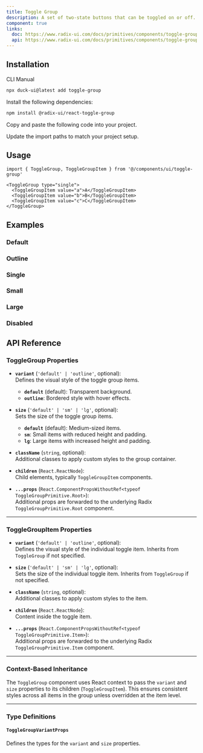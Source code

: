 ```yaml
---
title: Toggle Group
description: A set of two-state buttons that can be toggled on or off.
component: true
links:
  doc: https://www.radix-ui.com/docs/primitives/components/toggle-group
  api: https://www.radix-ui.com/docs/primitives/components/toggle-group#api-reference
---
```


<ComponentPreview
  name="toggle-group-main"
  description="A toggle group with three items."
/>

## Installation

<Tabs defaultValue="cli">

<TabsList>
  <TabsTrigger value="cli">CLI</TabsTrigger>
  <TabsTrigger value="manual">Manual</TabsTrigger>
</TabsList>
<TabsContent value="cli">

```bash
npx duck-ui@latest add toggle-group
```

</TabsContent>

<TabsContent value="manual">

<Steps>

<Step>Install the following dependencies:</Step>

```bash
npm install @radix-ui/react-toggle-group
```

<Step>Copy and paste the following code into your project.</Step>

<ComponentSource name="toggle-group" />

<Step>Update the import paths to match your project setup.</Step>

</Steps>

</TabsContent>

</Tabs>

## Usage

```tsx
import { ToggleGroup, ToggleGroupItem } from '@/components/ui/toggle-group'
```

```tsx
<ToggleGroup type="single">
  <ToggleGroupItem value="a">A</ToggleGroupItem>
  <ToggleGroupItem value="b">B</ToggleGroupItem>
  <ToggleGroupItem value="c">C</ToggleGroupItem>
</ToggleGroup>
```

## Examples

### Default

<ComponentPreview
  name="toggle-group-2"
  description="A toggle group with three items."
/>

### Outline

<ComponentPreview
  name="toggle-group-3"
  description="A toggle group using the outline variant."
/>

### Single

<ComponentPreview
  name="toggle-group-4"
  description="A toggle group with single selection."
/>

### Small

<ComponentPreview
  name="toggle-group-5"
  description="A toggle group using the small size."
/>

### Large

<ComponentPreview
  name="toggle-group-6"
  description="A toggle group using the large size."
/>

### Disabled

<ComponentPreview
  name="toggle-group-7"
  description="A disabled toggle group."
/>

## API Reference

### **ToggleGroup Properties**

- **`variant`** (`'default' | 'outline'`, optional):  
  Defines the visual style of the toggle group items.

  - **`default`** (default): Transparent background.
  - **`outline`**: Bordered style with hover effects.

- **`size`** (`'default' | 'sm' | 'lg'`, optional):  
  Sets the size of the toggle group items.

  - **`default`** (default): Medium-sized items.
  - **`sm`**: Small items with reduced height and padding.
  - **`lg`**: Large items with increased height and padding.

- **`className`** (`string`, optional):  
  Additional classes to apply custom styles to the group container.

- **`children`** (`React.ReactNode`):  
  Child elements, typically `ToggleGroupItem` components.

- **`...props`** (`React.ComponentPropsWithoutRef<typeof ToggleGroupPrimitive.Root>`):  
  Additional props are forwarded to the underlying Radix `ToggleGroupPrimitive.Root` component.

---

### **ToggleGroupItem Properties**

- **`variant`** (`'default' | 'outline'`, optional):  
  Defines the visual style of the individual toggle item. Inherits from `ToggleGroup` if not specified.

- **`size`** (`'default' | 'sm' | 'lg'`, optional):  
  Sets the size of the individual toggle item. Inherits from `ToggleGroup` if not specified.

- **`className`** (`string`, optional):  
  Additional classes to apply custom styles to the item.

- **`children`** (`React.ReactNode`):  
  Content inside the toggle item.

- **`...props`** (`React.ComponentPropsWithoutRef<typeof ToggleGroupPrimitive.Item>`):  
  Additional props are forwarded to the underlying Radix `ToggleGroupPrimitive.Item` component.

---

### **Context-Based Inheritance**

The `ToggleGroup` component uses React context to pass the `variant` and `size` properties to its children (`ToggleGroupItem`). This ensures consistent styles across all items in the group unless overridden at the item level.

---

### **Type Definitions**

#### `ToggleGroupVariantProps`

Defines the types for the `variant` and `size` properties.
